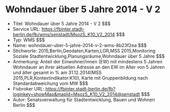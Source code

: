 # Wohndauer über 5 Jahre 2014 - V 2
- Titel: Wohndauer über 5 Jahre 2014 - V 2 $$$
- Service URL: https://fbinter.stadt-berlin.de/fb/wms/senstadt/MsozS_K10_V2_2014 $$$
- Typ: WMS $$$
- Name: wohndauer-uber-5-jahre-2014-v-2-wms-8b23f2ea $$$
- Stichworte: 2015,Berlin,Geodaten,Karten,LOR,MSS 2015,Monitoring Soziale Stadtentwicklung,Planungsräume,Wohndauer über 5 Jahre $$$
- Anmerkung: Anteil der Einwohner/innen (EW) mit mindestens 5 Jahren Wohndauer an ihrer aktuellen Adresse an den EW im Alter von 5 Jahren und älter gesamt in % am 31.12.2014(MSS 2015,PLR,Kontextindikator:K10), Karte mit Gruppenbildung nach Standardabweichung vom MW $$$
- Fisbroker URL: https://fbinter.stadt-berlin.de/fb?loginkey=showMap&mapId=MsozS_K10_V2_2014@senstadt $$$
- Autor: Senatsverwaltung für Stadtentwicklung, Bauen und Wohnen Berlin $$$
